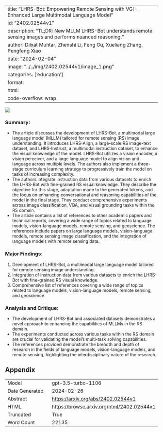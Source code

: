 
---
title: "LHRS-Bot: Empowering Remote Sensing with VGI-Enhanced Large Multimodal Language Model"
id: "2402.02544v1"
description: "TL;DR: New MLLM LHRS-Bot understands remote sensing images and performs nuanced reasoning."
author: Dilxat Muhtar, Zhenshi Li, Feng Gu, Xueliang Zhang, Pengfeng Xiao
date: "2024-02-04"
image: "../../img/2402.02544v1/image_1.png"
categories: ['education']
format:
  html:
    code-overflow: wrap
---

![](../../img/2402.02544v1/image_1.png)

### Summary:
- The article discusses the development of LHRS-Bot, a multimodal large language model (MLLM) tailored for remote sensing (RS) image understanding. It introduces LHRS-Align, a large-scale RS image-text dataset, and LHRS-Instruct, a multimodal instruction dataset, to enhance the visual knowledge of the model. LHRS-Bot utilizes a vision encoder, a vision perceiver, and a large language model to align vision and language across multiple levels. The authors also implement a three-stage curriculum learning strategy to progressively train the model on tasks of increasing complexity.
- The authors integrate instruction data from various datasets to enrich the LHRS-Bot with fine-grained RS visual knowledge. They describe the objective for this stage, adaptation made to the generated tokens, and the focus on enhancing conversational and reasoning capabilities of the model in the final stage. They conduct comprehensive experiments across image classification, VQA, and visual grounding tasks within the RS domain.
- The article contains a list of references to other academic papers and technical reports, covering a wide range of topics related to language models, vision-language models, remote sensing, and geoscience. The references include papers on large language models, vision-language models, remote sensing image classification, and the integration of language models with remote sensing data.

### Major Findings:
1. Development of LHRS-Bot, a multimodal large language model tailored for remote sensing image understanding.
2. Integration of instruction data from various datasets to enrich the LHRS-Bot with fine-grained RS visual knowledge.
3. Comprehensive list of references covering a wide range of topics related to language models, vision-language models, remote sensing, and geoscience.

### Analysis and Critique:
- The development of LHRS-Bot and associated datasets demonstrates a novel approach to enhancing the capabilities of MLLMs in the RS domain.
- The experiments conducted across various tasks within the RS domain are crucial for validating the model's multi-task solving capabilities.
- The references provided demonstrate the breadth and depth of research in the fields of language models, vision-language models, and remote sensing, highlighting the interdisciplinary nature of the research.

## Appendix

|          |          |
|----------|----------|
| Model     | gpt-3.5-turbo-1106       |
| Date Generated     | 2024-02-26       |
| Abstract | [https://arxiv.org/abs/2402.02544v1](https://arxiv.org/abs/2402.02544v1)        |
| HTML     | [https://browse.arxiv.org/html/2402.02544v1](https://browse.arxiv.org/html/2402.02544v1)       |
| Truncated       | True       |
| Word Count       | 22135       |